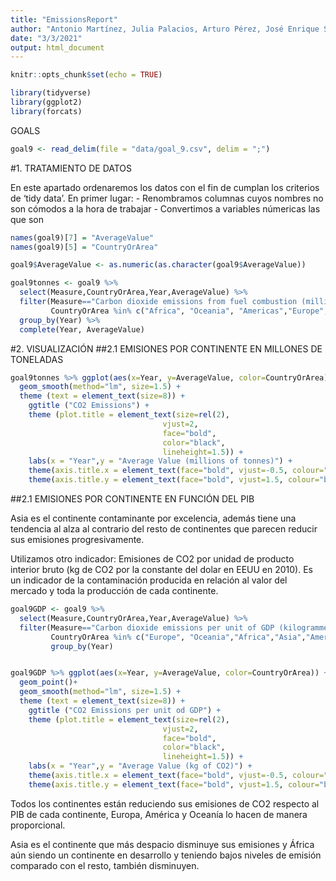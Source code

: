 ```yaml
---
title: "EmissionsReport"
author: "Antonio Martínez, Julia Palacios, Arturo Pérez, José Enrique Sánchez"
date: "3/3/2021"
output: html_document
---
```


```r
knitr::opts_chunk$set(echo = TRUE)
```

```r
library(tidyverse)
library(ggplot2)
library(forcats)
```
GOALS
```r
goal9 <- read_delim(file = "data/goal_9.csv", delim = ";")
```

#1. TRATAMIENTO DE DATOS

En este apartado ordenaremos los datos con el fin de cumplan los criterios de 'tidy data'.
En primer lugar:
- Renombramos columnas cuyos nombres no son cómodos a la hora de trabajar
- Convertimos a variables númericas las que son

```r

names(goal9)[7] = "AverageValue"
names(goal9)[5] = "CountryOrArea"

goal9$AverageValue <- as.numeric(as.character(goal9$AverageValue))

goal9tonnes <- goal9 %>%
  select(Measure,CountryOrArea,Year,AverageValue) %>%
  filter(Measure=="Carbon dioxide emissions from fuel combustion (millions of tonnes)",
         CountryOrArea %in% c("Africa", "Oceania", "Americas","Europe","Asia")) %>% 
  group_by(Year) %>% 
  complete(Year, AverageValue) 
```
#2. VISUALIZACIÓN
##2.1 EMISIONES POR CONTINENTE EN MILLONES DE TONELADAS
```r

goal9tonnes %>% ggplot(aes(x=Year, y=AverageValue, color=CountryOrArea)) + geom_point() + 
  geom_smooth(method="lm", size=1.5) + 
  theme (text = element_text(size=8)) + 
    ggtitle ("CO2 Emissions") +
    theme (plot.title = element_text(size=rel(2), 
                                  vjust=2, 
                                  face="bold", 
                                  color="black", 
                                  lineheight=1.5)) + 
    labs(x = "Year",y = "Average Value (millions of tonnes)") + 
    theme(axis.title.x = element_text(face="bold", vjust=-0.5, colour="black", size=rel(1.5))) +
    theme(axis.title.y = element_text(face="bold", vjust=1.5, colour="black", size=rel(1.5))) 

```
##2.1 EMISIONES POR CONTINENTE EN FUNCIÓN DEL PIB


Asia es el continente contaminante por excelencia, además tiene una tendencia al alza al contrario del resto de continentes que parecen reducir sus emisiones progresivamente.

Utilizamos otro indicador: Emisiones de CO2 por unidad de producto interior bruto (kg de CO2 por la constante del dolar en EEUU en 2010). Es un indicador de la contaminación producida en relación al valor del mercado y toda la producción de cada continente.

```r
goal9GDP <- goal9 %>%
  select(Measure,CountryOrArea,Year,AverageValue) %>% 
  filter(Measure=="Carbon dioxide emissions per unit of GDP (kilogrammes of CO2 per constant 2010 United States dollars)", 
         CountryOrArea %in% c("Europe", "Oceania","Africa","Asia","Americas")) %>% 
         group_by(Year) 


goal9GDP %>% ggplot(aes(x=Year, y=AverageValue, color=CountryOrArea)) + 
  geom_point()+ 
  geom_smooth(method="lm", size=1.5) + 
  theme (text = element_text(size=8)) + 
    ggtitle ("CO2 Emissions per unit od GDP") + 
    theme (plot.title = element_text(size=rel(2), 
                                  vjust=2, 
                                  face="bold", 
                                  color="black", 
                                  lineheight=1.5)) + 
    labs(x = "Year",y = "Average Value (kg of CO2)") + 
    theme(axis.title.x = element_text(face="bold", vjust=-0.5, colour="black", size=rel(1.5))) +
    theme(axis.title.y = element_text(face="bold", vjust=1.5, colour="black", size=rel(1.5)))

```
Todos los continentes están reduciendo sus emisiones de CO2 respecto al PIB de cada continente, Europa, América y Oceanía lo hacen de manera proporcional.

Asia es el continente que más despacio disminuye sus emisiones y África aún siendo un continente en desarrollo y teniendo bajos niveles de emisión comparado con el resto, también disminuyen.